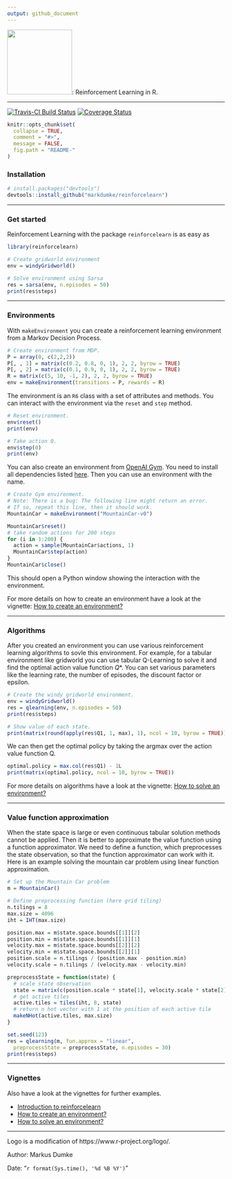 ```yaml
---
output: github_document
---
```


<img src="inst/ReinforceLogo.png" width="150px">: Reinforcement Learning in R.

----

[![Travis-CI Build Status](https://travis-ci.org/markdumke/reinforcelearn.svg?branch=master)](https://travis-ci.org/markdumke/reinforcelearn)
[![Coverage Status](https://img.shields.io/codecov/c/github/markdumke/reinforcelearn/master.svg)](https://codecov.io/github/markdumke/reinforcelearn?branch=master)

```r
knitr::opts_chunk$set(
  collapse = TRUE,
  comment = "#>",
  message = FALSE,
  fig.path = "README-"
)
```

### Installation

```r
# install.packages("devtools")
devtools::install_github("markdumke/reinforcelearn")
```

----

### Get started

Reinforcement Learning with the package `reinforcelearn` is as easy as

```r
library(reinforcelearn)

# Create gridworld environment
env = windyGridworld()

# Solve environment using Sarsa
res = sarsa(env, n.episodes = 50)
print(res$steps)
```

----

### Environments

With `makeEnvironment` you can create a reinforcement learning environment from a Markov Decision Process.

```r
# Create environment from MDP.
P = array(0, c(2,2,2))
P[, , 1] = matrix(c(0.2, 0.8, 0, 1), 2, 2, byrow = TRUE)
P[, , 2] = matrix(c(0.1, 0.9, 0, 1), 2, 2, byrow = TRUE)
R = matrix(c(5, 10, -1, 2), 2, 2, byrow = TRUE)  
env = makeEnvironment(transitions = P, rewards = R)
```

The environment is an `R6` class with a set of attributes and methods.
You can interact with the environment via the `reset` and `step` method.

```r
# Reset environment.
env$reset()
print(env)

# Take action 0.
env$step(0)
print(env)
```

You can also create an environment from [OpenAI Gym](https://gym.openai.com/). You need to install all dependencies listed [here](https://github.com/openai/gym-http-api).
Then you can use an environment with the name.

```r
# Create Gym environment.
# Note: There is a bug: The following line might return an error. 
# If so, repeat this line, then it should work.
MountainCar = makeEnvironment("MountainCar-v0")

MountainCar$reset()
# take random actions for 200 steps
for (i in 1:200) {
  action = sample(MountainCar$actions, 1)
  MountainCar$step(action)
}
MountainCar$close()
```

This should open a Python window showing the interaction with the environment.

For more details on how to create an environment have a look at the vignette: [How to create an environment?](vignettes/environments.Rmd)

----

### Algorithms

After you created an environment you can use various reinforcement learning algorithms to sovle this environment. For example, for a tabular environment like  gridworld you can use tabular Q-Learning to solve it and find the optimal action value function $Q*$. You can set various parameters like the learning rate, the number of episodes, the discount factor or epsilon.

```r
# Create the windy gridworld environment.
env = windyGridworld()
res = qlearning(env, n.episodes = 50)
print(res$steps)

# Show value of each state.
print(matrix(round(apply(res$Q1, 1, max), 1), ncol = 10, byrow = TRUE))
```

We can then get the optimal policy by taking the argmax over the action value function Q.

```r
optimal.policy = max.col(res$Q1) - 1L
print(matrix(optimal.policy, ncol = 10, byrow = TRUE))
```

For more details on algorithms have a look at the vignette: [How to solve an environment?](algorithms.Rmd)

----

### Value function approximation

When the state space is large or even continuous tabular solution methods cannot be applied. Then it is better to approximate the value function using a function approximator. We need to define a function, which preprocesses the state observation, so that the function approximator can work with it.
Here is an example solving the mountain car problem using linear function approximation. 

```r
# Set up the Mountain Car problem
m = MountainCar()

# Define preprocessing function (here grid tiling)
n.tilings = 8
max.size = 4096
iht = IHT(max.size)

position.max = m$state.space.bounds[[1]][2]
position.min = m$state.space.bounds[[1]][1]
velocity.max = m$state.space.bounds[[2]][2]
velocity.min = m$state.space.bounds[[2]][1]
position.scale = n.tilings / (position.max - position.min)
velocity.scale = n.tilings / (velocity.max - velocity.min)

preprocessState = function(state) {
  # scale state observation
  state = matrix(c(position.scale * state[1], velocity.scale * state[2]), ncol = 2)
  # get active tiles
  active.tiles = tiles(iht, 8, state)
  # return n hot vector with 1 at the position of each active tile
  makeNHot(active.tiles, max.size)
}

set.seed(123)
res = qlearning(m, fun.approx = "linear", 
  preprocessState = preprocessState, n.episodes = 30)
print(res$steps)
```

----

### Vignettes

Also have a look at the vignettes for further examples.

- [Introduction to reinforcelearn](vignettes/introduction.Rmd)
- [How to create an environment?](vignettes/environments.Rmd)
- [How to solve an environment?](vignettes/algorithms.Rmd)

----

Logo is a modification of https://www.r-project.org/logo/.

Author: Markus Dumke

Date: "`r format(Sys.time(), '%d %B %Y')`"
